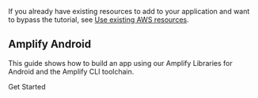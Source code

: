 If you already have existing resources to add to your application and want to bypass the tutorial, see [Use existing AWS resources](/lib/project-setup/use-existing-resources).

## Amplify Android

This guide shows how to build an app using our Amplify Libraries for Android and the Amplify CLI toolchain.

<InternalLinkButton href="/lib/project-setup/prereq">
  <span slot="text">Get Started</span>
</InternalLinkButton>
